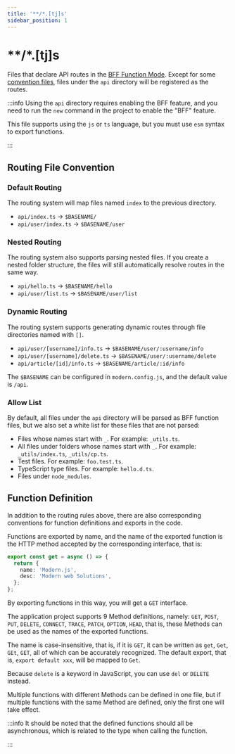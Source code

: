 ```yaml
---
title: '**/*.[tj]s'
sidebar_position: 1
---
```

# **/*.[tj]s

Files that declare API routes in the [BFF Function Mode](/guides/advanced-features/bff/type.html#function-mode). Except for some [convention files](/apis/app/hooks/api/api#allow-list), files under the `api` directory will be registered as the routes.

:::info
Using the `api` directory requires enabling the BFF feature, and you need to run the `new` command in the project to enable the "BFF" feature.

This file supports using the `js` or `ts` language, but you must use `esm` syntax to export functions.

:::

## Routing File Convention

### Default Routing

The routing system will map files named `index` to the previous directory.

- `api/index.ts` -> `$BASENAME/`
- `api/user/index.ts` -> `$BASENAME/user`

### Nested Routing

The routing system also supports parsing nested files. If you create a nested folder structure, the files will still automatically resolve routes in the same way.

- `api/hello.ts` -> `$BASENAME/hello`
- `api/user/list.ts` -> `$BASENAME/user/list`

### Dynamic Routing

The routing system supports generating dynamic routes through file directories named with `[]`.

- `api/user/[username]/info.ts` -> `$BASENAME/user/:username/info`
- `api/user/[username]/delete.ts` -> `$BASENAME/user/:username/delete`
- `api/article/[id]/info.ts` -> `$BASENAME/article/:id/info`

The `$BASENAME` can be configured in `modern.config.js`, and the default value is `/api`.

### Allow List

By default, all files under the `api` directory will be parsed as BFF function files, but we also set a white list for these files that are not parsed:

- Files whose names start with `_`. For example: `_utils.ts`.
- All files under folders whose names start with `_`. For example: `_utils/index.ts`, `_utils/cp.ts`.
- Test files. For example: `foo.test.ts`.
- TypeScript type files. For example: `hello.d.ts`.
- Files under `node_modules`.

## Function Definition

In addition to the routing rules above, there are also corresponding conventions for function definitions and exports in the code.

Functions are exported by name, and the name of the exported function is the HTTP method accepted by the corresponding interface, that is:

```ts
export const get = async () => {
  return {
    name: 'Modern.js',
    desc: 'Modern web Solutions',
  };
};
```

By exporting functions in this way, you will get a `GET` interface.

The application project supports 9 Method definitions, namely: `GET`, `POST`, `PUT`, `DELETE`, `CONNECT`, `TRACE`, `PATCH`, `OPTION`, `HEAD`, that is, these Methods can be used as the names of the exported functions.

The name is case-insensitive, that is, if it is `GET`, it can be written as `get`, `Get`, `GEt`, `GET`, all of which can be accurately recognized. The default export, that is, `export default xxx`, will be mapped to `Get`.

Because `delete` is a keyword in JavaScript, you can use `del` or `DELETE` instead.

Multiple functions with different Methods can be defined in one file, but if multiple functions with the same Method are defined, only the first one will take effect.

:::info
It should be noted that the defined functions should all be asynchronous, which is related to the type when calling the function.

:::
